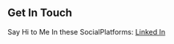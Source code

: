 ## Get In Touch

Say Hi to Me In these SocialPlatforms: [Linked In](https://www.linkedin.com/shajitha)
